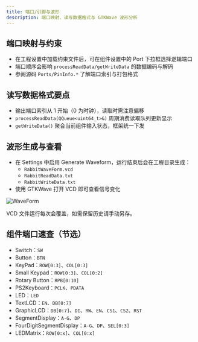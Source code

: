 ```yaml
---
title: 端口/引脚与波形
description: 端口映射、读写数据格式与 GTKWave 波形分析
---
```


## 端口映射与约束

- 在工程设置中加载约束文件后，可在组件设置中的 Port 下拉框选择逻辑端口
- 端口顺序会影响 `processReadData/getWriteData` 的数据编码与解码
- 参阅源码 `Ports/PinInfo.*` 了解端口索引与打包格式

## 读写数据格式要点

- 输出端口索引从 1 开始（0 为时钟），读取时需注意偏移
- `processReadData(QQueue<uint64_t>&)` 周期消费读取队列更新显示
- `getWriteData()` 聚合当前组件输入状态，框架统一下发

## 波形生成与查看

- 在 Settings 中启用 Generate Waveform，运行结束后会在工程目录生成：
  - `RabbitWaveForm.vcd`
  - `RabbitReadData.txt`
  - `RabbitWriteData.txt`
- 使用 GTKWave 打开 VCD 即可查看信号变化

![WaveForm](/rabbit/images/WaveForm.png)

<Callout type="warn">
VCD 文件运行每次会覆盖，如需保留历史请手动另存。
</Callout>

## 组件端口速查（节选）

- Switch：`SW`
- Button：`BTN`
- KeyPad：`ROW[0:3]`、`COL[0:3]`
- Small Keypad：`ROW[0:3]`、`COL[0:2]`
- Rotary Button：`RPB[0:10]`
- PS2Keyboard：`PCLK`、`PDATA`
- LED：`LED`
- TextLCD：`EN`、`DB[0:7]`
- GraphicLCD：`DB[0:7]`、`DI`、`RW`、`EN`、`CS1`、`CS2`、`RST`
- SegmentDisplay：`A-G`、`DP`
- FourDigitSegmentDisplay：`A-G`、`DP`、`SEL[0:3]`
- LEDMatrix：`ROW[0:x]`、`COL[0:x]`


